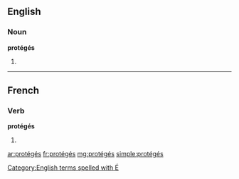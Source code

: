 ==English==

===Noun===
'''protégés'''

# {{plural of|protégé}}

[[Category:English terms spelled with É]]

----

==French==

===Verb===
'''protégés''' {{m|p}}

# {{masculine plural past participle of|protéger|lang=fr|sort=proteges}}

[[ar:protégés]]
[[fr:protégés]]
[[mg:protégés]]
[[simple:protégés]]